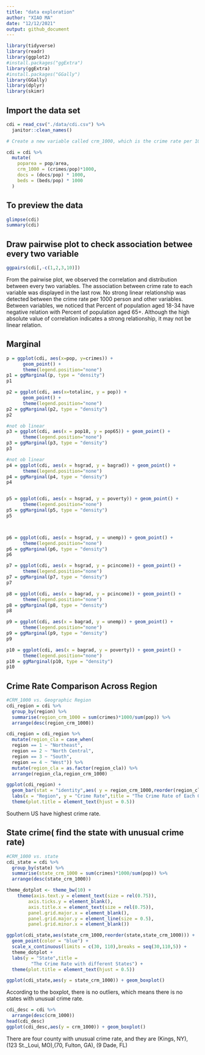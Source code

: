 ```yaml
---
title: "data exploration"
author: "XIAO MA"
date: "12/12/2021"
output: github_document
---
```


```r
library(tidyverse)
library(readr)
library(ggplot2) 
#install.packages("ggExtra")
library(ggExtra)
#install.packages("GGally")
library(GGally) 
library(dplyr)
library(skimr)
```

## Import the data set 
```r
cdi = read_csv("./data/cdi.csv") %>%
  janitor::clean_names() 

# Create a new variable called crm_1000, which is the crime rate per 1000 population in each county in year 1990, and another variable poparea which is the population density per square mile. Also change the number of doctors and beds into doctors and beds per 1000 population.

cdi = cdi %>% 
  mutate(
    poparea = pop/area,
    crm_1000 = (crimes/pop)*1000,
    docs = (docs/pop) * 1000,
    beds = (beds/pop) * 1000
  )
```

## To preview the data
```r
glimpse(cdi)
summary(cdi)

```

## Draw pairwise plot to check association betwee every two variable
```r
ggpairs(cdi[,-c(1,2,3,10)])
```

From the pairwise plot, we observed the correlation and distribution between every two variables. The association between crime rate to each variable was displayed in the last row. No strong linear relationship was detected between the crime rate per 1000 person and other variables. Between variables, we noticed that Percent of population aged 18-34 have negative relation with Percent of population aged 65+. Although the high absolute value of correlation indicates a strong relationship, it may not be linear relation.

## Marginal 
```r
p = ggplot(cdi, aes(x=pop, y=crimes)) +
      geom_point() +
      theme(legend.position="none")
p1 = ggMarginal(p, type = "density")
p1

p2 = ggplot(cdi, aes(x=totalinc, y = pop)) +
      geom_point() +
      theme(legend.position="none")
p2 = ggMarginal(p2, type = "density")
p2

#not ob linear
p3 = ggplot(cdi, aes(x = pop18, y = pop65)) + geom_point() +
      theme(legend.position="none")
p3 = ggMarginal(p3, type = "density")
p3

#not ob linear
p4 = ggplot(cdi, aes(x = hsgrad, y = bagrad)) + geom_point() +
      theme(legend.position="none")
p4 = ggMarginal(p4, type = "density")
p4


p5 = ggplot(cdi, aes(x = hsgrad, y = poverty)) + geom_point() +
      theme(legend.position="none")
p5 = ggMarginal(p5, type = "density")
p5



p6 = ggplot(cdi, aes(x = hsgrad, y = unemp)) + geom_point() +
      theme(legend.position="none")
p6 = ggMarginal(p6, type = "density")
p6

p7 = ggplot(cdi, aes(x = hsgrad, y = pcincome)) + geom_point() +
      theme(legend.position="none")
p7 = ggMarginal(p7, type = "density")
p7

p8 = ggplot(cdi, aes(x = bagrad, y = pcincome)) + geom_point() +
      theme(legend.position="none")
p8 = ggMarginal(p8, type = "density")
p8

p9 = ggplot(cdi, aes(x = bagrad, y = unemp)) + geom_point() +
      theme(legend.position="none")
p9 = ggMarginal(p9, type = "density")
p9

p10 = ggplot(cdi, aes(x = bagrad, y = poverty)) + geom_point() +
      theme(legend.position="none")
p10 = ggMarginal(p10, type = "density")
p10

```



## Crime Rate Comparison Across Region
```r
#CRM_1000 vs. Geographic Region
cdi_region = cdi %>%
  group_by(region) %>%
  summarise(region_crm_1000 = sum(crimes)*1000/sum(pop)) %>%
  arrange(desc(region_crm_1000))

cdi_region = cdi_region %>%
  mutate(region_cla = case_when(
  region == 1 ~ "Northeast",
  region == 2 ~ "North Central",
  region == 3 ~ "South",
  region == 4 ~ "West")) %>% 
  mutate(region_cla = as.factor(region_cla)) %>% 
  arrange(region_cla,region_crm_1000)

ggplot(cdi_region) + 
  geom_bar(stat = "identity",aes( y = region_crm_1000,reorder(region_cla,+region_crm_1000)),fill = "darkblue",width = 0.3) +
  labs(x = "Region", y = "Crime Rate",title = "The Crime Rate of Each Geographic Region") +
  theme(plot.title = element_text(hjust = 0.5))
```

Southern US have highest crime rate. 

## State crime( find the state with unusual crime rate)
```r
#CRM_1000 vs. state
cdi_state = cdi %>%
  group_by(state) %>%
  summarise(state_crm_1000 = sum(crimes)*1000/sum(pop)) %>%
  arrange(desc(state_crm_1000))

theme_dotplot <- theme_bw(10) +
    theme(axis.text.y = element_text(size = rel(0.75)),
        axis.ticks.y = element_blank(),
        axis.title.x = element_text(size = rel(0.75)),
        panel.grid.major.x = element_blank(),
        panel.grid.major.y = element_line(size = 0.5),
        panel.grid.minor.x = element_blank())

ggplot(cdi_state,aes(state_crm_1000,reorder(state,state_crm_1000))) +
  geom_point(color = "blue") +
  scale_x_continuous(limits = c(30, 110),breaks = seq(30,110,5)) + 
  theme_dotplot +
  labs(y = "State",title = 
         "The Crime Rate with different States") +
  theme(plot.title = element_text(hjust = 0.5))

ggplot(cdi_state,aes(y = state_crm_1000)) + geom_boxplot()
```

According to the boxplot, there is no outliers, which means there is no states with unusual crime rate.
```r
cdi_desc = cdi %>%
  arrange(desc(crm_1000))
head(cdi_desc)
ggplot(cdi_desc,aes(y = crm_1000)) + geom_boxplot()
```

There are four county with unusual crime rate, and they are (Kings, NY), (123 St._Loui, MO),(70, Fulton, GA), (9 Dade, FL)


